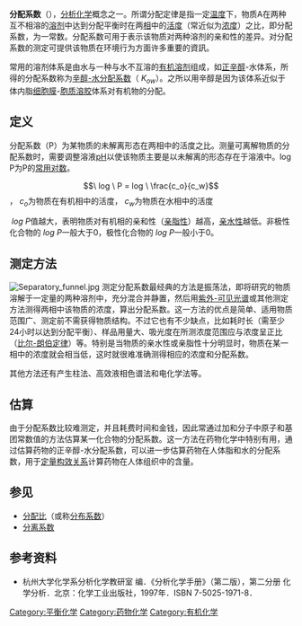 {{NoteTA
|G1=Chemistry
|1 = zh-hans:体积分数; zh-hk:體積百分濃度; zh-tw:體積百分濃度;
|2 = zh-hans:百万分率; zh-hk:百萬分率; zh-tw:百萬分點濃度;
|3 = zh-hans:十亿分率; zh-hk:十億分率; zh-tw:十億分點濃度;
}}
'''分配系数'''（{{lang|en|Partition coefficient}}），[[分析化学|分析化学]]概念之一。所谓分配定律是指一定[[温度|温度]]下，物质A在两种互不相溶的[[溶剂|溶剂]]中达到分配平衡时在两[[相_(物質)|相]]中的[[活度|活度]]（常近似为[[浓度|浓度]]）之比，即分配系数，为一常数。分配系数可用于表示该物质对两种溶剂的亲和性的差异。对分配系数的测定可提供该物质在环境行为方面许多重要的資訊。

常用的溶剂体系是由水与一种与水不互溶的[[有机溶剂|有机溶剂]]组成，如[[正辛醇|正辛醇]]-水体系，所得的分配系数称为[[辛醇-水分配系数|辛醇-水分配系数]]（<math>\ K_{ow}</math>）。之所以用辛醇是因为该体系近似于体内脂[[细胞膜|细胞膜]]-[[胞质溶胶|胞质溶胶]]体系对有机物的分配。

==定义==
分配系数（P）为某物质的未解离形态在两相中的活度之比。测量可离解物质的分配系数时，需要调整溶液[[pH|pH]]以使该物质主要是以未解离的形态存在于溶液中。log P为P的[[常用对数|常用对数]]。
:<math>\ log \ P = log \ \frac{c_o}{c_w}</math>，<math>\ c_o</math>为物质在有机相中的活度，<math>\ c_w</math>为物质在水相中的活度

<math>\ log \ P</math>值越大，表明物质对有机相的亲和性（[[亲脂性|亲脂性]]）越高，[[亲水性|亲水性]]越低。非极性化合物的<math>\ log \ P</math>一般大于0，极性化合物的<math>\ log \ P</math>一般小于0。

==测定方法==
[[File:Separatory_funnel.jpg|thumb]]
测定分配系数最经典的方法是振荡法，即将研究的物质溶解于一定量的两种溶剂中，充分混合并静置，然后用[[紫外-可见光谱|紫外-可见光谱]]或其他测定方法测得两相中该物质的浓度，算出分配系数。这一方法的优点是简单、适用物质范围广、测定前不需获得物质结构。不过它也有不少缺点，比如耗时长（需至少24小时以达到分配平衡）、样品用量大、吸光度在所测浓度范围应与浓度呈正比（[[比尔-朗伯定律|比尔-朗伯定律]]）等。特别是当物质的亲水性或亲脂性十分明显时，物质在某一相中的浓度就会相当低，这时就很难准确测得相应的浓度和分配系数。

其他方法还有产生柱法、高效液相色谱法和电化学法等。

==估算==
由于分配系数比较难测定，并且耗费时间和金钱，因此常通过加和分子中原子和基团常数值的方法估算某一化合物的分配系数。这一方法在药物化学中特别有用，通过估算药物的正辛醇-水分配系数，可以进一步估算药物在人体脂和水的分配系数，用于[[定量构效关系|定量构效关系]]计算药物在人体组织中的含量。

==参见==
*[[分配比|分配比]]（或称[[分布系数|分布系数]]）
*[[分离系数|分离系数]]

==参考资料==
*杭州大学化学系分析化学教研室 编．《分析化学手册》（第二版），第二分册 化学分析．北京：化学工业出版社，1997年．ISBN 7-5025-1971-8．
{{化学平衡}}
{{化学溶液}}

[[Category:平衡化学|Category:平衡化学]]
[[Category:药物化学|Category:药物化学]]
[[Category:有机化学|Category:有机化学]]